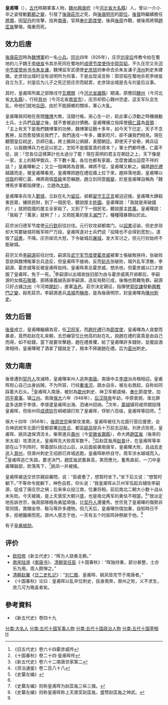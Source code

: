 {{noteTA
|1=zh-cn:庄宗; zh-hk:莊宗; zh-tw:莊宗;
}}
'''皇甫暉'''（{{bd|9世纪||956年|catIdx=H}}），[[五代|五代]]時期軍事人物，[[魏州|魏州]][[兴唐府_(后唐)|興唐府]]（今[[河北省|河北省]][[大名縣|大名縣]]）人，曾以一介小卒之姿發動[[鄴都之變|鄴都之變]]，引發了[[唐庄宗|後唐莊宗]]之死，與[[唐明宗|後唐明宗]]的[[即位|即位]]，[[後晉|後晉]]時繼續擔任[[將領|將領]]，因[[契丹|契丹]]的攻擊，投奔[[南唐|南唐]]，官拜[[奉化|奉化]][[節度使|節度使]]，後與[[後周|後周]]作戰，被後周將領[[趙匡胤|趙匡胤]]擊傷，傷重而死。

== 效力后唐 ==
{{main|鄴都之變}}
[[唐庄宗|後唐莊宗]]時為[[魏博軍|魏博軍]]的一名[[小兵|小兵]]。[[同光|同光]]四年（926年），庄宗[[刘玉娘|刘皇后]]传教令给在蜀地的儿子魏王[[李继岌|李继岌]]令其杀死同在蜀地的[[成德节度使|成德节度使]][[侍中|侍中]][[郭崇韬|郭崇韬]]，不久庄宗又杀[[河中节度使|河中节度使]][[尚书令|尚书令]][[朱友谦|朱友谦]]，魏博监军武德使[[史彦琼|史彦琼]]则奉命去杀朱友谦子[[澶州|澶州]]刺史朱建徽。史彦琼出城时没有说明所为何事，于是出现谣言称：郭崇韬在蜀地杀死李继岌自立为王，刘皇后为儿子之死迁怒庄宗而弑君，史彦琼出城是去与刘皇后议事。

其时，皇甫晖所属之部隊戍守[[瓦橋關|瓦橋關]]（今[[河北省|河北省]][[雄縣|雄縣]]）期滿，原應回[[魏州|魏州]]（今河北省[[大名縣|大名縣]]），行经[[貝州|貝州]]（今河北省[[南宮市|南宮市]]），庄宗却担心魏州空虚，这支军队会生乱，命他们就地[[屯田|屯田]]，由於不能歸鄉的關係，軍心大亂。

皇甫暉與同袍在夜間[[賭博|賭博]]大敗，沒錢付帳，突心生一計，趁此軍心浮動之時機煽動士兵，士兵們[[兵變|兵變]]之後，就不會被追討債務。皇甫暉擁立指挥使[[楊仁晸|楊仁晸]]為[[首領|首領]]：「主上有天下是我們魏博軍的功勞，魏博軍征戰十多年，如今天下已定，天子不念舊勞，反而愈發猜忌我們了。我們遠戍一年多，離家咫尺，卻不讓我們相見。現在聽聞皇后弒逆，京師已亂，將士願與公俱歸，表聞朝廷。即使天子安泰，興兵征討，以我魏博兵力也足以拒之，怎知不是圖富貴的資本？」軍士們都呼應，仁晸不從，說：「您各位這樣算計也太過分了罷！現在英明的君主在朝廷之上，天下像是一家，主上的精甲銳兵，不下數十萬，各位也都有家屬，怎麼會講出這麼不祥的話？」皇甫暉斬之；又立一個裨將為首領，裨將不從，皇甫暉又斬之。偏將[[趙在禮|趙在禮]]越牆而走，被皇甫暉看見，皇甫暉把趙在禮從牆上拉下來，趙摔落地面，皇甫暉以[[獵首|伐取]]的楊仁晸、裨將兩個[[首級|首級]]來恐嚇趙，趙立刻同意[[叛變|叛變]]，於是皇甫暉自稱為「魏博馬步軍都指揮使」，立趙為[[大帥|大帥]]。

皇甫暉率兵攻入[[鄴城|鄴城]]，立赵在礼为[[留后|留后]]，邺都[[留守|留守]][[王正言|王正言]]被迫迎接。皇甫暉大肆殺害民眾，擄掠民財，到了一個民宅，聽說屋主[[國姓|姓國]]。皇甫暉說：「我就是來破國的！」就把姓國的屋主全家殺了。又到了下一個民宅，聽說屋主[[萬姓|姓萬]]。皇甫暉說：「我殺了『萬家』就夠了！」又把姓萬的屋主[[滅門|滅門]]了。種種殘暴類似於此。

莊宗派归德军节度使[[元行欽|元行欽]]前往討伐。元行钦攻邺都南门，以[[詔書|詔書]]诏谕，但史彦琼却大骂要破城将叛军碎尸万段，皇甫晖遂对士兵們说「投降也不会得到宽恕」，遂毁了[[詔書|詔書]]，不降。庄宗闻讯大怒，下令破城后[[屠城|屠城]]，发大军讨之，但元行钦始终不能破城。

莊宗又命[[唐明宗|李嗣源]]前往討伐，嗣源及[[武宁军节度使|武宁军节度使]][[霍彦威|霍彦威]]被軍士張破敗挾持，张破败意欲與魏博叛軍合兵造反，但皇甫晖不接纳，反而[[斩杀|斩杀]]张破败，城外乱军溃散，李嗣源、霍彦威等反被皇甫晖劫持。皇甫晖素忌霍彦威，想杀他，但霍彦威以口才說服了皇甫晖，免于一死。<ref>《旧五代史》卷六十四霍彦威传</ref>李嗣源以出城收拢旧部为由与霍彦威离开邺都后，李嗣源的女婿[[石敬瑭|石敬瑭]]、部將康義誠告訴李嗣源，造反局勢已成，後悔也勢難免罪。嗣源只好占據[[汴州|汴州]]（今河南[[開封|開封]]），進軍[[洛邑|洛邑]]。莊宗決定親征，指揮使[[郭從謙|郭從謙]]發動[[興教門之變|興教門之變]]，殺死莊宗。李嗣源進兵[[洛阳市|洛城]]而[[稱帝|稱帝]]，是為後唐明宗，封皇甫暉為[[陳州|陳州]][[刺史|刺史]]。

== 效力后晋 ==
[[後晉|後晉]]成立，皇甫暉繼續為官，任[[卫将军|卫将军]]，而[[趙在禮|趙在禮]]已為[[節度使|節度使]]，皇甫暉為人貪婪而暴虐，竟然趁赵在礼来朝，去恐嚇官位比他高的赵在礼，說趙在禮的富貴是由自己而得，如不給錢，當下就要攻擊趙，趙在禮畏懼，給了皇甫暉許多錢財，並擺設酒席相待，皇甫暉喝了酒拿了錢就走了，根本不拜謝趙在禮。后为[[密州_(山东)|密州]]刺史。

== 效力南唐 ==
後晉遭到[[契丹人|契丹人]]攻滅時，皇甫暉率州人逃奔[[南唐|南唐]]。南唐中主[[李璟|李璟]]派舟楫相迎。皇甫晖担心自己出身凶贼，不为所容，行经[[秦淮河|秦淮河]]，跳水自杀，被左右救起，自称如同踩着大石头。<ref name=SGCQ24>《十国春秋》卷二十四·皇甫晖传</ref>皇甫晖入南唐，被封為[[歙州|歙州]]刺史、神卫军都虞候、[[奉化|奉化]]節度使，加[[同平章事|同平章事]]，镇[[江州_(西晉)|江州]]。南唐[[保大_(南唐)|保大]]六年（948年），[[后汉隐帝|后汉隐帝]]年幼，中原衰弱，淮北群盗多送款于李璟，李璟遣皇甫晖出海、泗诸州招纳。<ref>《新五代史》卷六十二南唐世家第二</ref>次年，[[蒙城|蒙城]]镇将咸师朗投降皇甫晖，但徐州将[[成德钦|成德钦]]在峒峿镇打败了皇甫晖，俘斩六百级，皇甫晖等回师。<ref>《资治通鉴》卷二百八十八</ref>

保大十四年（956年），[[後周世宗|後周世宗]]柴榮攻淮南，皇甫晖被任为北面行营应援使，会合神武统军北面行营都部署[[刘彦贞|刘彦贞]]、都监[[姚凤|姚凤]]提兵十万前去迎敌。刘彦贞败死，皇甫晖、姚凤退保清流关。柴荣進兵[[寿州_(唐朝)|壽州]]（今[[安徽省|安徽省]][[壽縣|壽縣]]），命大將[[趙匡胤|趙匡胤]]（後來的宋太祖）攻清流关。皇甫晖先大败周军数千。<ref>《史纂左编》</ref>后赵匡胤用[[赵普|赵普]]计，在皇甫晖等率部在山下列阵时，带着部队绕过山后，从后面偷袭南唐军，皇甫暉大败，且战且走逃入[[滁州|滁州]]，但滁州刺史王绍颜已弃城逃跑，皇甫晖断桥自守。周军涉水越城而入。<ref name=SGCQ24/>皇甫晖逃亡失路，要求決鬥，趙匡胤武藝甚高，笑而應允，奮馬直前，一刀中皇甫暉脑部，砍落馬下，<ref>《史纂左编》则称皇甫晖为赵匡胤三纵三擒。</ref>姚凤一并被擒。

皇甫晖被送交世宗親自審問，说：“臣疲惫了，想暂时坐下。”坐下后又说：“想暂时躺下。”不等命令就躺下，神色自若，仰头说：“我皇甫晖从贝州军伍起兵辅佐李嗣源，促成了唐庄宗之祸；后来率众投江南，位兼将相，前后南北二朝大小数十战从未失败。今天被擒，是上天褒奖大朝兴盛，也是南北两军的勇怯不相當。<ref>《史纂左编》则称皇甫晖称上天褒奖赵匡胤，盛赞赵匡胤之神武。</ref>”很淡定地告訴世宗，後周部隊極為勇猛頑強，比[[契丹人|契丹人]]還優秀。世宗見了皇甫暉的傷勢非常同情，賞賜金带、鞍马等許多禮物。但几天后，皇甫暉伤情加重，自知時日不多，拒絕醫療而死。滁州人感念于他，一天有五个时辰鸣钟祭献于他。<ref name=SGCQ24/>

有子[[皇甫继勋|皇甫继勋]]。

== 评价 ==
*[[欧阳修|欧阳修]]《新五代史》：“晖为人骁勇无赖。”
*[[南宋|南宋]][[陆游|陆游]]《[[南唐书_(陆游)|南唐书]]》、[[清朝|清朝]][[吴任臣|吴任臣]]《十国春秋》：“晖独持重，部分甚整，士亦乐为用。周人颇惮之。”
*[[清朝|清朝]][[赵翼|赵翼]]《[[廿二史札记|廿二史札记]]》：“[[刘仁赡|刘仁赡]]、皇甫晖、姚凤皆完节于南唐者。”
*《十国春秋》论曰：皇甫晖以乱卒位刺史，拔身南奔，滁州之败，义不求生，庶几可为晚盖者矣。

== 參考資料 ==
{{reflist}}
*《新五代史》卷四十九

{{DEFAULTSORT:H}}
[[分类:大名人|分类:大名人]]
[[分类:五代十国军事人物|分类:五代十国军事人物]]
[[分类:五代十国政治人物|分类:五代十国政治人物]]
[[分类:五代十国宰相|分类:五代十国宰相]]
[[分类:皇甫姓|H]]